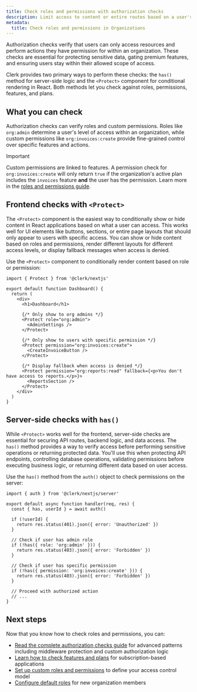 ```yaml
---
title: Check roles and permissions with authorization checks
description: Limit access to content or entire routes based on a user's organization role or permissions.
metadata:
  title: Check roles and permissions in Organizations
---
```


Authorization checks verify that users can only access resources and perform actions they have permission for within an organization. These checks are essential for protecting sensitive data, gating premium features, and ensuring users stay within their allowed scope of access.

Clerk provides two primary ways to perform these checks: the `has()` method for server-side logic and the `<Protect>` component for conditional rendering in React. Both methods let you check against roles, permissions, features, and plans.

## What you can check

Authorization checks can verify roles and custom permissions. Roles like `org:admin` determine a user's level of access within an organization, while custom permissions like `org:invoices:create` provide fine-grained control over specific features and actions.

> [!IMPORTANT]
> Custom permissions are linked to features. A permission check for `org:invoices:create` will only return `true` if the organization's active plan includes the `invoices` feature **and** the user has the permission. Learn more in the [roles and permissions guide](/docs/guides/organizations/control-access/roles-and-permissions#custom-permissions).

## Frontend checks with `<Protect>`

The `<Protect>` component is the easiest way to conditionally show or hide content in React applications based on what a user can access. This works well for UI elements like buttons, sections, or entire page layouts that should only appear to users with specific access. You can show or hide content based on roles and permissions, render different layouts for different access levels, or display fallback messages when access is denied.

Use the `<Protect>` component to conditionally render content based on role or permission:

```tsx
import { Protect } from '@clerk/nextjs'

export default function Dashboard() {
  return (
    <div>
      <h1>Dashboard</h1>
      
      {/* Only show to org admins */}
      <Protect role="org:admin">
        <AdminSettings />
      </Protect>

      {/* Only show to users with specific permission */}
      <Protect permission="org:invoices:create">
        <CreateInvoiceButton />
      </Protect>

      {/* Display fallback when access is denied */}
      <Protect permission="org:reports:read" fallback={<p>You don't have access to reports.</p>}>
        <ReportsSection />
      </Protect>
    </div>
  )
}
```

## Server-side checks with `has()`

While `<Protect>` works well for the frontend, server-side checks are essential for securing API routes, backend logic, and data access. The `has()` method provides a way to verify access before performing sensitive operations or returning protected data. You'll use this when protecting API endpoints, controlling database operations, validating permissions before executing business logic, or returning different data based on user access.

Use the `has()` method from the `auth()` object to check permissions on the server:

```tsx
import { auth } from '@clerk/nextjs/server'

export default async function handler(req, res) {
  const { has, userId } = await auth()
  
  if (!userId) {
    return res.status(401).json({ error: 'Unauthorized' })
  }
  
  // Check if user has admin role
  if (!has({ role: 'org:admin' })) {
    return res.status(403).json({ error: 'Forbidden' })
  }
  
  // Check if user has specific permission
  if (!has({ permission: 'org:invoices:create' })) {
    return res.status(403).json({ error: 'Forbidden' })
  }
  
  // Proceed with authorized action
  // ...
}
```

## Next steps

Now that you know how to check roles and permissions, you can:

- [Read the complete authorization checks guide](/docs/guides/secure/authorization-checks) for advanced patterns including middleware protection and custom authorization logic
- [Learn how to check features and plans](/docs/guides/billing/for-b2b#control-access-with-features-plans-and-permissions) for subscription-based applications
- [Set up custom roles and permissions](/docs/guides/organizations/control-access/roles-and-permissions) to define your access control model
- [Configure default roles](/docs/guides/organizations/configure#default-roles) for new organization members
